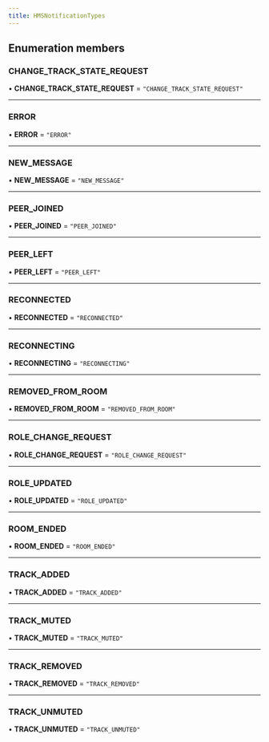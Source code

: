 ```yaml
---
title: HMSNotificationTypes
---
```


## Enumeration members

### CHANGE_TRACK_STATE_REQUEST

• **CHANGE_TRACK_STATE_REQUEST** = `"CHANGE_TRACK_STATE_REQUEST"`

---

### ERROR

• **ERROR** = `"ERROR"`

---

### NEW_MESSAGE

• **NEW_MESSAGE** = `"NEW_MESSAGE"`

---

### PEER_JOINED

• **PEER_JOINED** = `"PEER_JOINED"`

---

### PEER_LEFT

• **PEER_LEFT** = `"PEER_LEFT"`

---

### RECONNECTED

• **RECONNECTED** = `"RECONNECTED"`

---

### RECONNECTING

• **RECONNECTING** = `"RECONNECTING"`

---

### REMOVED_FROM_ROOM

• **REMOVED_FROM_ROOM** = `"REMOVED_FROM_ROOM"`

---

### ROLE_CHANGE_REQUEST

• **ROLE_CHANGE_REQUEST** = `"ROLE_CHANGE_REQUEST"`

---

### ROLE_UPDATED

• **ROLE_UPDATED** = `"ROLE_UPDATED"`

---

### ROOM_ENDED

• **ROOM_ENDED** = `"ROOM_ENDED"`

---

### TRACK_ADDED

• **TRACK_ADDED** = `"TRACK_ADDED"`

---

### TRACK_MUTED

• **TRACK_MUTED** = `"TRACK_MUTED"`

---

### TRACK_REMOVED

• **TRACK_REMOVED** = `"TRACK_REMOVED"`

---

### TRACK_UNMUTED

• **TRACK_UNMUTED** = `"TRACK_UNMUTED"`
